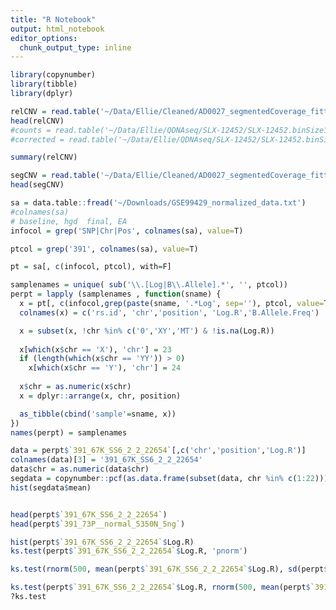 ```yaml
---
title: "R Notebook"
output: html_notebook
editor_options: 
  chunk_output_type: inline
---
```


```r
library(copynumber)
library(tibble)
library(dplyr)

```



```r


relCNV = read.table('~/Data/Ellie/Cleaned/AD0027_segmentedCoverage_fitted_gamma250/raw_probefiltered_segvals.txt', sep='\t', header=T)
head(relCNV)
#counts = read.table('~/Data/Ellie/QDNAseq/SLX-12452/SLX-12452.binSize15.readCounts.txt')
#corrected = read.table('~/Data/Ellie/QDNAseq/SLX-12452/SLX-12452.binSize15.correctedReadCounts.txt')

summary(relCNV)

segCNV = read.table('~/Data/Ellie/Cleaned/AD0027_segmentedCoverage_fitted_gamma250/5e+06_cleaned_tiled_segvals.txt', sep='\t', header=T)
head(segCNV)


```



```r
sa = data.table::fread('~/Downloads/GSE99429_normalized_data.txt')
#colnames(sa)
# baseline, hgd  final, EA
infocol = grep('SNP|Chr|Pos', colnames(sa), value=T)

ptcol = grep('391', colnames(sa), value=T)

pt = sa[, c(infocol, ptcol), with=F]

samplenames = unique( sub('\\.[Log|B\\.Allele].*', '', ptcol))
perpt = lapply (samplenames , function(sname) {
  x = pt[, c(infocol,grep(paste(sname, '.*Log', sep=''), ptcol, value=T),grep(paste(sname, '.*Allele', sep=''), ptcol, value=T)), with=F  ]
  colnames(x) = c('rs.id', 'chr','position', 'Log.R','B.Allele.Freq')

  x = subset(x, !chr %in% c('0','XY','MT') & !is.na(Log.R))
  
  x[which(x$chr == 'X'), 'chr'] = 23
  if (length(which(x$chr == 'YY')) > 0)
    x[which(x$chr == 'Y'), 'chr'] = 24
  
  x$chr = as.numeric(x$chr)
  x = dplyr::arrange(x, chr, position)

  as_tibble(cbind('sample'=sname, x))
})
names(perpt) = samplenames

data = perpt$`391_67K_SS6_2_2_22654`[,c('chr','position','Log.R')]
colnames(data)[3] = '391_67K_SS6_2_2_22654'
data$chr = as.numeric(data$chr)
segdata = copynumber::pcf(as.data.frame(subset(data, chr %in% c(1:22))), gamma=28, fast=T, verbose=T)
hist(segdata$mean)


head(perpt$`391_67K_SS6_2_2_22654`)
head(perpt$`391_73P__normal_5350N_5ng`)

hist(perpt$`391_67K_SS6_2_2_22654`$Log.R)
ks.test(perpt$`391_67K_SS6_2_2_22654`$Log.R, 'pnorm')

ks.test(rnorm(500, mean(perpt$`391_67K_SS6_2_2_22654`$Log.R), sd(perpt$`391_67K_SS6_2_2_22654`$Log.R)), 'pnorm')

ks.test(perpt$`391_67K_SS6_2_2_22654`$Log.R, rnorm(500, mean(perpt$`391_67K_SS6_2_2_22654`$Log.R), sd(perpt$`391_67K_SS6_2_2_22654`$Log.R)))
?ks.test




```




